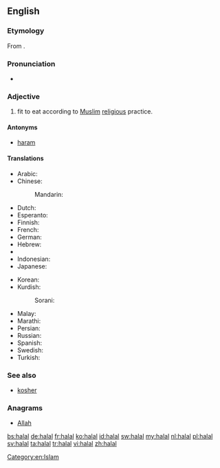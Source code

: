 {{also|halál}}
==English==
{{wikipedia}}

===Etymology===
From {{etyl|ar}} {{term|حلال|tr=ẖalāl|sc=Arab|lang=ar}}.

===Pronunciation===
* {{rhymes|ɑːl}}

===Adjective===
{{en-adj|-}}

# {{context|of food}} fit to eat according to [[Muslim]] [[religious]] practice.

====Antonyms====
* [[haram]]

====Translations====
{{trans-top|fit to eat according to Muslim religious practice}}
* Arabic: {{t+|ar|حلال|tr=ḥalāl}}
* Chinese:
*: Mandarin: {{t|cmn|清真|tr=qīngzhēn|sc=Hani}}
* Dutch: {{t+|nl|halal}}
* Esperanto: {{t|eo|halala}}
* Finnish: {{t-|fi|halal}}
* French: {{t+|fr|halal}}
* German: {{t-|de|halal}}
* Hebrew: {{t-|he|חלאל|sc=Hebr}}
* {{trreq|Hungarian}}
* Indonesian: {{t+|id|halal}}
* Japanese: {{t-|ja|ハラール|tr=harāru|sc=Jpan}}
{{trans-mid}}
* Korean: {{t-|ko|할랄|tr=hallal|sc=Kore}}
* Kurdish:
*: Sorani: {{ku-Arab|[[حه‌ڵاڵ]]}}
* Malay: {{t-|ms|halal}}
* Marathi: {{t-|mr|हलाल|tr=halāla|sc=Deva}}
* Persian: {{t+|fa|حلال|tr=halâl}}
* Russian: {{t-|ru|халяльный|tr=xaljál'nyj|sc=Cyrl}}
* Spanish: {{t-|es|halal}}
* Swedish: {{t+|sv|halal}}
* Turkish: {{t+|tr|helal}}
{{trans-bottom}}

===See also===
* [[kosher]]

===Anagrams===
* [[Allah#English|Allah]]

[[Category:en:Islam]]

[[bs:halal]]
[[de:halal]]
[[fr:halal]]
[[ko:halal]]
[[id:halal]]
[[sw:halal]]
[[my:halal]]
[[nl:halal]]
[[pl:halal]]
[[sv:halal]]
[[ta:halal]]
[[tr:halal]]
[[vi:halal]]
[[zh:halal]]
